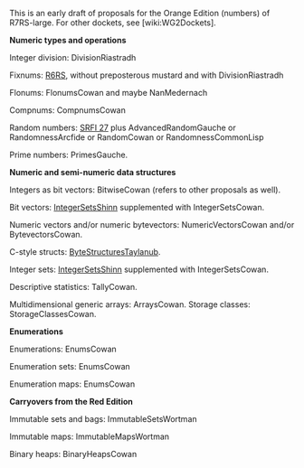 This is an early draft of proposals for the Orange Edition (numbers) of R7RS-large. For other dockets, see [wiki:WG2Dockets].

'''Numeric types and operations'''

Integer division: DivisionRiastradh

Fixnums:  [[http://www.r6rs.org/final/html/r6rs-lib/r6rs-lib-Z-H-12.html#node_sec_11.2|R6RS]], without preposterous mustard and with DivisionRiastradh

Flonums:  FlonumsCowan and maybe NanMedernach

Compnums: CompnumsCowan

Random numbers: [[http://srfi.schemers.org/srfi-27/srfi-27.html|SRFI 27]] plus AdvancedRandomGauche or RandomnessArcfide or RandomCowan or RandomnessCommonLisp

Prime numbers:  PrimesGauche.

'''Numeric and semi-numeric data structures'''

Integers as bit vectors:  BitwiseCowan (refers to other proposals as well).

Bit vectors:  [[http://wiki.call-cc.org/eggref/4/iset|IntegerSetsShinn]] supplemented with IntegerSetsCowan.

Numeric vectors and/or numeric bytevectors:  NumericVectorsCowan and/or BytevectorsCowan.

C-style structs:  [[https://github.com/TaylanUB/scheme-bytestructures|ByteStructuresTaylanub]].

Integer sets:  [[http://wiki.call-cc.org/eggref/4/iset|IntegerSetsShinn]] supplemented with IntegerSetsCowan.

Descriptive statistics:  TallyCowan.

Multidimensional generic arrays: ArraysCowan.  Storage classes:  StorageClassesCowan.

'''Enumerations'''

Enumerations:  EnumsCowan

Enumeration sets:  EnumsCowan

Enumeration maps:  EnumsCowan

'''Carryovers from the Red Edition'''

Immutable sets and bags:  ImmutableSetsWortman

Immutable maps: ImmutableMapsWortman

Binary heaps: BinaryHeapsCowan



